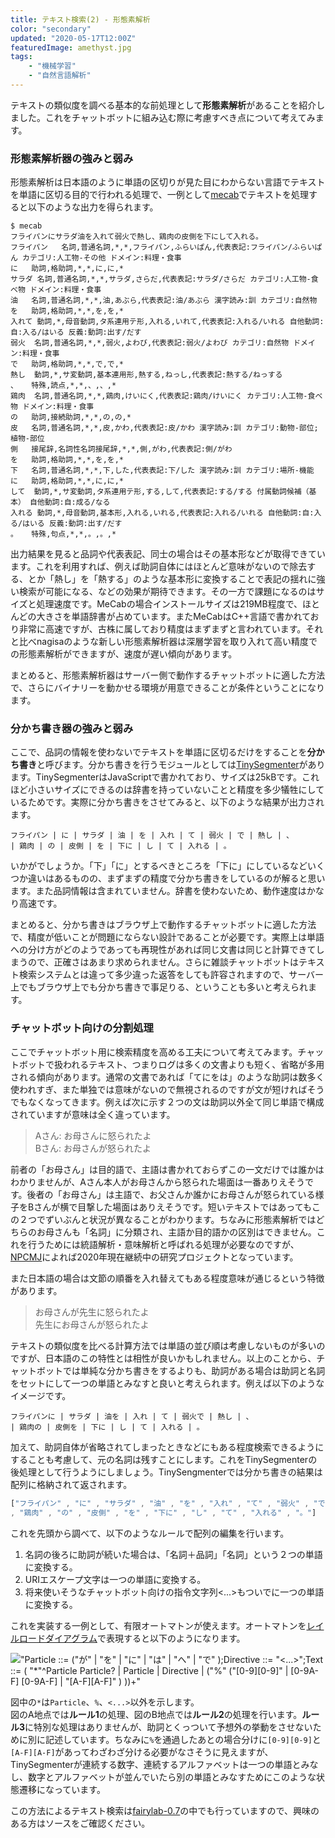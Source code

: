 ```yaml
---
title: テキスト検索(2) - 形態素解析
color: "secondary"
updated: "2020-05-17T12:00Z"
featuredImage: amethyst.jpg
tags: 
    - "機械学習"
    - "自然言語解析"
---
```


テキストの類似度を調べる基本的な前処理として**形態素解析**があることを紹介しました。これをチャットボットに組み込む際に考慮すべき点について考えてみます。

### 形態素解析器の強みと弱み

形態素解析は日本語のように単語の区切りが見た目にわからない言語でテキストを単語に区切る目的で行われる処理で、一例として[mecab](https://taku910.github.io/mecab/)でテキストを処理すると以下のような出力を得られます。

```shell-session
$ mecab
フライパンにサラダ油を入れて弱火で熱し、鶏肉の皮側を下にして入れる。
フライパン	名詞,普通名詞,*,*,フライパン,ふらいぱん,代表表記:フライパン/ふらいぱん カテゴリ:人工物-その他 ドメイン:料理・食事
に	助詞,格助詞,*,*,に,に,*
サラダ	名詞,普通名詞,*,*,サラダ,さらだ,代表表記:サラダ/さらだ カテゴリ:人工物-食べ物 ドメイン:料理・食事
油	名詞,普通名詞,*,*,油,あぶら,代表表記:油/あぶら 漢字読み:訓 カテゴリ:自然物
を	助詞,格助詞,*,*,を,を,*
入れて	動詞,*,母音動詞,タ系連用テ形,入れる,いれて,代表表記:入れる/いれる 自他動詞:自:入る/はいる 反義:動詞:出す/だす
弱火	名詞,普通名詞,*,*,弱火,よわび,代表表記:弱火/よわび カテゴリ:自然物 ドメイン:料理・食事
で	助詞,格助詞,*,*,で,で,*
熱し	動詞,*,サ変動詞,基本連用形,熱する,ねっし,代表表記:熱する/ねっする
、	特殊,読点,*,*,、,、,*
鶏肉	名詞,普通名詞,*,*,鶏肉,けいにく,代表表記:鶏肉/けいにく カテゴリ:人工物-食べ物 ドメイン:料理・食事
の	助詞,接続助詞,*,*,の,の,*
皮	名詞,普通名詞,*,*,皮,かわ,代表表記:皮/かわ 漢字読み:訓 カテゴリ:動物-部位;植物-部位
側	接尾辞,名詞性名詞接尾辞,*,*,側,がわ,代表表記:側/がわ
を	助詞,格助詞,*,*,を,を,*
下	名詞,普通名詞,*,*,下,した,代表表記:下/した 漢字読み:訓 カテゴリ:場所-機能
に	助詞,格助詞,*,*,に,に,*
して	動詞,*,サ変動詞,タ系連用テ形,する,して,代表表記:する/する 付属動詞候補（基本） 自他動詞:自:成る/なる
入れる	動詞,*,母音動詞,基本形,入れる,いれる,代表表記:入れる/いれる 自他動詞:自:入る/はいる 反義:動詞:出す/だす
。	特殊,句点,*,*,。,。,*
```

出力結果を見ると品詞や代表表記、同士の場合はその基本形などが取得できています。これを利用すれば、例えば助詞自体にはほとんど意味がないので除去する、とか「熱し」を「熱する」のような基本形に変換することで表記の揺れに強い検索が可能になる、などの効果が期待できます。その一方で課題になるのはサイズと処理速度です。MeCabの場合インストールサイズは219MB程度で、ほとんどの大きさを単語辞書が占めています。またMeCabはC++言語で書かれており非常に高速ですが、古株に属しており精度はまずまずと言われています。それと比べnagisaのような新しい形態素解析器は深層学習を取り入れて高い精度での形態素解析ができますが、速度が遅い傾向があります。  

まとめると、形態素解析器はサーバー側で動作するチャットボットに適した方法で、さらにバイナリーを動かせる環境が用意できることが条件ということになります。

### 分かち書き器の強みと弱み

ここで、品詞の情報を使わないでテキストを単語に区切るだけをすることを**分かち書き**と呼びます。分かち書きを行うモジュールとしては[TinySegmenter](http://chasen.org/~taku/software/TinySegmenter/)があります。TinySegmenterはJavaScriptで書かれており、サイズは25kBです。これほど小さいサイズにできるのは辞書を持っていないことと精度を多少犠牲にしているためです。実際に分かち書きをさせてみると、以下のような結果が出力されます。

```shell-session
フライパン | に | サラダ | 油 | を | 入れ | て | 弱火 | で | 熱し | 、 
| 鶏肉 | の | 皮側 | を | 下に | し | て | 入れる | 。
```
いかがでしょうか。「下」「に」とするべきところを「下に」にしているなどいくつか違いはあるものの、まずまずの精度で分かち書きをしているのが解ると思います。また品詞情報は含まれていません。辞書を使わないため、動作速度はかなり高速です。

まとめると、分かち書きはブラウザ上で動作するチャットボットに適した方法で、精度が低いことが問題にならない設計であることが必要です。実際上は単語への分け方がどのようであっても再現性があれば同じ文書は同じと計算できてしまうので、正確さはあまり求められません。さらに雑談チャットボットはテキスト検索システムとは違って多少違った返答をしても許容されますので、サーバー上でもブラウザ上でも分かち書きで事足りる、ということも多いと考えられます。


### チャットボット向けの分割処理

ここでチャットボット用に検索精度を高める工夫について考えてみます。チャットボットで扱われるテキスト、つまりログは多くの文書よりも短く、省略が多用される傾向があります。通常の文書であれば「てにをは」のような助詞は数多く使われすぎ、また単独では意味がないので無視されるのですが文が短ければそうでもなくなってきます。例えば次に示す２つの文は助詞以外全て同じ単語で構成されていますが意味は全く違っています。

> Aさん: お母さんに怒られたよ  
> Bさん: お母さんが怒られたよ

前者の「お母さん」は目的語で、主語は書かれておらずこの一文だけでは誰かはわかりませんが、Aさん本人がお母さんから怒られた場面は一番ありえそうです。後者の「お母さん」は主語で、お父さんか誰かにお母さんが怒られている様子をBさんが横で目撃した場面はありえそうです。短いテキストではあってもこの２つでずいぶんと状況が異なることがわかります。ちなみに形態素解析ではどちらのお母さんも「名詞」に分類され、主語か目的語かの区別はできません。これを行うためには統語解析・意味解析と呼ばれる処理が必要なのですが、[NPCMJ](http://npcmj.ninjal.ac.jp/)によれば2020年現在継続中の研究プロジェクトとなっています。

また日本語の場合は文節の順番を入れ替えてもある程度意味が通じるという特徴があります。

> お母さんが先生に怒られたよ  
> 先生にお母さんが怒られたよ

テキストの類似度を比べる計算方法では単語の並び順は考慮しないものが多いのですが、日本語のこの特性とは相性が良いかもしれません。以上のことから、チャットボットでは単純な分かち書きをするよりも、助詞がある場合は助詞と名詞をセットにして一つの単語とみなすと良いと考えられます。例えば以下のようなイメージです。

```shell-session
フライパンに | サラダ | 油を | 入れ | て | 弱火で | 熱し | 、 
| 鶏肉の | 皮側を | 下に | し | て | 入れる | 。
```

加えて、助詞自体が省略されてしまったときなどにもある程度検索できるようにすることも考慮して、元の名詞は残すことにします。これをTinySegmenterの後処理として行うようにしましょう。TinySengmenterでは分かち書きの結果は配列に格納されて返されます。

```js
["フライパン" , "に" , "サラダ" , "油" , "を" , "入れ" , "て" , "弱火" , "で" , "熱し" , 、 
, "鶏肉" , "の" , "皮側" , "を" , "下に" , "し" , "て" , "入れる" , "。"]
```

これを先頭から調べて、以下のようなルールで配列の編集を行います。

1. 名詞の後ろに助詞が続いた場合は、「名詞＋品詞」「名詞」という２つの単語に変換する。
1. URIエスケープ文字は一つの単語に変換する。
1. 将来使いそうなチャットボット向けの指令文字列<...>もついでに一つの単語に変換する。

これを実装する一例として、有限オートマトンが使えます。オートマトンを[レイルロードダイアグラム](https://bottlecaps.de/rr/ui)で表現すると以下のようになります。

!["Particle ::= ("が" | "を" | "に" | "は" | "へ" | "で" );Directive ::= "<...>";Text ::= ( "*"^Particle Particle? | Particle | Directive | ("%" ("[0-9][0-9]" | [0-9A-F] [0-9A-F] | "[A-F][A-F]" ) ))+"](./diagram-marked.png)

図中の`*`は`Particle`、`%`、`<...>`以外を示します。  
図のA地点では**ルール1**の処理、図のB地点では**ルール2**の処理を行います。**ルール3**に特別な処理はありませんが、助詞とくっついて予想外の挙動をさせないために別に記述しています。ちなみに`%`を通過したあとの場合分けに`[0-9][0-9]`と`[A-F][A-F]`があってわざわざ分ける必要がなさそうに見えますが、TinySegmenterが連続する数字、連続するアルファベットは一つの単語とみなし、数字とアルファベットが並んでいたら別の単語とみなすためにこのような状態遷移になっています。 

この方法によるテキスト検索は[fairylab-0.7](https://github.com/shinichi-kato/fairylab-0.7)の中でも行っていますので、興味のある方はソースをご確認ください。